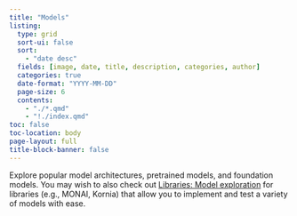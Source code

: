```yaml
---
title: "Models"
listing:
  type: grid
  sort-ui: false
  sort:
    - "date desc"
  fields: [image, date, title, description, categories, author]
  categories: true
  date-format: "YYYY-MM-DD"
  page-size: 6
  contents:
    - "./*.qmd"
    - "!./index.qmd"
toc: false
toc-location: body
page-layout: full
title-block-banner: false
---
```

Explore popular model architectures, pretrained models, and foundation models. You may wish to also check out [Libraries: Model exploration](https://uw-madison-datascience.github.io/ML-X-Nexus/Toolbox/Libraries/#category=Model%20exploration) for libraries (e.g., MONAI, Kornia) that allow you to  implement and test a variety of models with ease.
